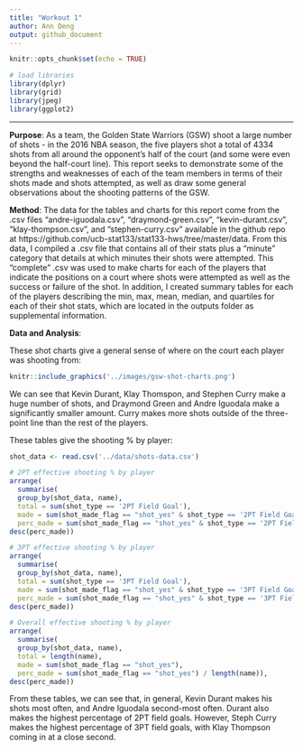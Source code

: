 ```yaml
---
title: "Workout 1"
author: Ann Deng
output: github_document
---
```


```r
knitr::opts_chunk$set(echo = TRUE)
```

```r
# load libraries
library(dplyr)
library(grid)
library(jpeg)
library(ggplot2)
```

-------------------
**Purpose**: As a team, the Golden State Warriors (GSW) shoot a large number of shots - in the 2016 NBA season, the five players shot a total of 4334 shots from all around the opponent's half of the court (and some were even beyond the half-court line). This report seeks to demonstrate some of the strengths and weaknesses of each of the team members in terms of their shots made and shots attempted, as well as draw some general observations about the shooting patterns of the GSW.

**Method**: The data for the tables and charts for this report come from the .csv files "andre-iguodala.csv", "draymond-green.csv", "kevin-durant.csv", "klay-thompson.csv", and "stephen-curry.csv" available in the github repo at https://github.com/ucb-stat133/stat133-hws/tree/master/data. From this data, I compiled a .csv file that contains all of their stats plus a "minute" category that details at which minutes their shots were attempted. This "complete" .csv was used to make charts for each of the players that indicate the positions on a court where shots were attempted as well as the success or failure of the shot. In addition, I created summary tables for each of the players describing the min, max, mean, median, and quartiles for each of their shot stats, which are located in the outputs folder as supplemental information. 

**Data and Analysis**:

These shot charts give a general sense of where on the court each player was shooting from: 
```r
knitr::include_graphics('../images/gsw-shot-charts.png')
```
We can see that Kevin Durant, Klay Thomspon, and Stephen Curry make a huge number of shots, and Draymond Green and Andre Iguodala make a significantly smaller amount. Curry makes more shots outside of the three-point line than the rest of the players. 

These tables give the shooting % by player:
```r
shot_data <- read.csv('../data/shots-data.csv')

# 2PT effective shooting % by player
arrange(
  summarise(
  group_by(shot_data, name),
  total = sum(shot_type == '2PT Field Goal'),
  made = sum(shot_made_flag == "shot_yes" & shot_type == '2PT Field Goal'),
  perc_made = sum(shot_made_flag == "shot_yes" & shot_type == '2PT Field Goal') / length(name)),
desc(perc_made))

# 3PT effective shooting % by player
arrange(
  summarise(
  group_by(shot_data, name),
  total = sum(shot_type == '3PT Field Goal'),
  made = sum(shot_made_flag == "shot_yes" & shot_type == '3PT Field Goal'),
  perc_made = sum(shot_made_flag == "shot_yes" & shot_type == '3PT Field Goal') / length(name)),
desc(perc_made))

# Overall effective shooting % by player
arrange(
  summarise(
  group_by(shot_data, name),
  total = length(name),
  made = sum(shot_made_flag == "shot_yes"),
  perc_made = sum(shot_made_flag == "shot_yes") / length(name)),
desc(perc_made))
```

From these tables, we can see that, in general, Kevin Durant makes his shots most often, and Andre Iguodala second-most often. Durant also makes the highest percentage of 2PT field goals. However, Steph Curry makes the highest percentage of 3PT field goals, with Klay Thompson coming in at a close second.
